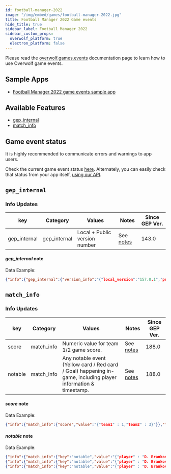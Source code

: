 ```yaml
---
id: football-manager-2022
image: "/img/embed/games/football-manager-2022.jpg"
title: Football Manager 2022 Game events
hide_title: true
sidebar_label: Football Manager 2022
sidebar_custom_props:
  overwolf_platform: true
  electron_platform: false
---
```


<!-- GENERATED USING /scripts/generate.js -->

<head>
  <meta name="keywords" content="API for Football Manager 2022, Football Manager 2022 API, SDK for Football Manager 2022, Football Manager 2022 SDK"/>
</head>

<GameInfo gameId={21856} page="docs" />

Please read the [overwolf.games.events](../events) documentation page to learn how to use Overwolf game events.

## Sample Apps
* [Football Manager 2022 game events sample app](https://github.com/overwolf/events-sample-apps)

## Available Features

* [gep_internal](#gep_internal)
* [match_info](#match_info)

## Game event status

It is highly recommended to communicate errors and warnings to app users. 

Check the current game event status [here](/status/). Alternately, you can easily check that status from your app itself, [using our API](/topics/using-events/how-to-check-events-status-from-app).

## `gep_internal`

### Info Updates

key          | Category    | Values                    | Notes                 | Since GEP Ver. |
------------ | ------------| ------------------------- | --------------------- | ------------- | 
gep_internal | gep_internal| Local + Public version number|See [notes](#gep_internal-note)|   143.0       |

#### *gep_internal* note

Data Example:

```json
{"info":{"gep_internal":{"version_info":"{"local_version":"157.0.1","public_version":"157.0.1","is_updated":true}"}},"feature":"gep_internal"}
```

## `match_info`

### Info Updates

key          | Category    | Values                    | Notes                 | Since GEP Ver. |
------------ | ------------| ------------------------- | --------------------- | ------------- | 
score | match_info | Numeric value for team 1/2 game score. |See [notes](#score-note) |   188.0       |
notable | match_info | Any notable event (Yellow card / Red card / Goal) happening in-game, including player information & timestamp. |See [notes](#notable-note) |   188.0       |

#### *score* note

Data Example:

```json
{"info":{"match_info":{"score","value":"{"team1" : 1,"team2" : 3}"}},"feature":"match_info"}
```

#### *notable* note

Data Example:

```json
{"info":{"match_info":{"key":"notable","value":"{"player" : "D. Branković","action" : "YELLOW_CARD","time" : "17'"}"}},"feature":"match_info"}
{"info":{"match_info":{"key":"notable","value":"{"player" : "D. Branković","action" : "YELLOW_CARD","time" : "17'"},{"player" : "M. Jolović","action" : "YELLOW_CARD","time" : "29'"},{"player" : "N. Glišić","action" : "GOAL","time" : "47'"},{"player" : "N. Glišić","action" : "GOAL","time" : "58'"}},"feature":"match_info"}"}
{"info":{"match_info":{"key":"notable","value":"{"player" : "D. Branković","action" : "YELLOW_CARD","time" : "17'"},{"player" : "M. Jolović","action" : "YELLOW_CARD","time" : "29'"},{"player" : "N. Glišić","action" : "ASSIST","time" : "47'"},{"player" : "N. Glišić","action" : "ASSIST","time" : "58'"}},"feature":"match_info"}"}
```
